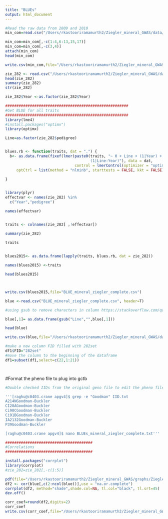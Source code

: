 ```yaml
---
title: "BLUEs"
output: html_document
---
```

```r

#Read the raw data from 2009 and 2010
min_com=read.csv("/Users/rkastooriramamurth2/Ziegler_mineral_GWAS/data/Ziegler_Combined_sorted.csv",header = T)

min_com=min_com[,-c(1:4,6:13,15,17)]
min_com=min_com[,-c(3,4)]
attach(min_com)
head(min_com)

write.csv(min_com,file="/Users/rkastooriramamurth2/Ziegler_mineral_GWAS/data/Ziegler_phe.csv")

zie_282 <- read.csv("/Users/rkastooriramamurth2/Ziegler_mineral_GWAS/data/Ziegler_phe.csv",header=T,na.strings = NA)
head(zie_282)
summary(zie_282)
str(zie_282)

zie_282$Year <-as.factor(zie_282$Year)

#######################################################
#Get BLUE for all traits
#######################################################
library(lme4)
#install.packages("optimx")
library(optimx)

Line=as.factor(zie_282$pedigree)


blues.rb <- function(traits, dat = ".") {
  b<- as.data.frame(fixef(lmer(paste0(traits, "~ 0 + Line + (1|Year) + 
                                      (1|Line:Year)"), data = dat,
                               control = lmerControl(optimizer = "optimx", calc.derivs = FALSE,
     optCtrl = list(method = "nlminb", starttests = FALSE, kkt = FALSE)))))
      
}


library(plyr)
effectvar <- names(zie_282) %in% 
  c("Year","pedigree")

names(effectvar)


traits <- colnames(zie_282[ ,!effectvar])

summary(zie_282)
                          
traits


blues2015<- as.data.frame(lapply(traits, blues.rb, dat = zie_282))

names(blues2015) <-traits

head(blues2015)



write.csv(blues2015,file="BLUE_mineral_ziegler_complete.csv")

blue <-read.csv("BLUE_mineral_ziegler_complete.csv", header=T)

#using gsub to remove characters in column https://stackoverflow.com/questions/14871249/can-i-use-gsub-on-each-element-of-a-data-frame

blue[,1]= as.data.frame(gsub("Line","",blue[,1]))

head(blue)

write.csv(blue,file="/Users/rkastooriramamurth2/Ziegler_mineral_GWAS/data/BLUE_mineral_ziegler_complete.csv")

#make a new column FID filled with 282set
df1$FID="282set"
#move the column to the beginning of the dataframe
df1=subset(df1,select=c(22,1:21))




```

#Format the pheno file to plug into gctb
```bash
#Double checked IIDs from the original geno file to edit the pheno file accordingly using nano

'''[raghu@c0403.crane apgv4]$ grep -e "Goodman" IID.txt 
A214NGoodman-Buckler
CI28AGoodman-Buckler
Ci90CGoodman-Buckler
Ci91BGoodman-Buckler
IA2132Goodman-Buckler
P39Goodman-Buckler

[raghu@c0403.crane apgv4]$ nano BLUEs_mineral_ziegler_complete.txt'''

```

```r

#######################################
#Correlations
#######################################

install.packages("corrplot")
library(corrplot)
#zie_282=zie_282[,-c(1:5)]

pdf(file="/Users/rkastooriramamurth2/Ziegler_mineral_GWAS/graphs/Ziegler_corr_complete.pdf")
df2 <- cor(blue[,c(2:ncol(blue))],use = "na.or.complete")
corrplot(df2, method="shade",shade.col=NA, tl.col="black", tl.srt=45)
dev.off()

corr_coef=round(df2,digits=2)
corr_coef
write.csv(corr_coef,file="/Users/rkastooriramamurth2/Ziegler_mineral_GWAS/graphs/Correlation_coefficients_Ziegler_complete.csv")


```

